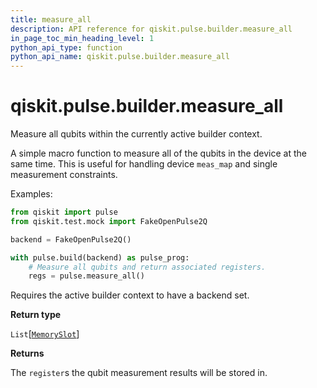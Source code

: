 ```yaml
---
title: measure_all
description: API reference for qiskit.pulse.builder.measure_all
in_page_toc_min_heading_level: 1
python_api_type: function
python_api_name: qiskit.pulse.builder.measure_all
---
```


<span id="qiskit-pulse-builder-measure-all" />

# qiskit.pulse.builder.measure\_all

<Function id="qiskit.pulse.builder.measure_all" isDedicatedPage={true} github="https://github.com/qiskit/qiskit/tree/stable/0.16/qiskit/pulse/builder.py" signature="measure_all()">
  Measure all qubits within the currently active builder context.

  A simple macro function to measure all of the qubits in the device at the same time. This is useful for handling device `meas_map` and single measurement constraints.

  Examples:

  ```python
  from qiskit import pulse
  from qiskit.test.mock import FakeOpenPulse2Q

  backend = FakeOpenPulse2Q()

  with pulse.build(backend) as pulse_prog:
      # Measure all qubits and return associated registers.
      regs = pulse.measure_all()
  ```

  <Admonition title="Note" type="note">
    Requires the active builder context to have a backend set.
  </Admonition>

  **Return type**

  `List`\[[`MemorySlot`](qiskit.pulse.channels#memoryslot "qiskit.pulse.channels.MemorySlot")]

  **Returns**

  The `register`s the qubit measurement results will be stored in.
</Function>


